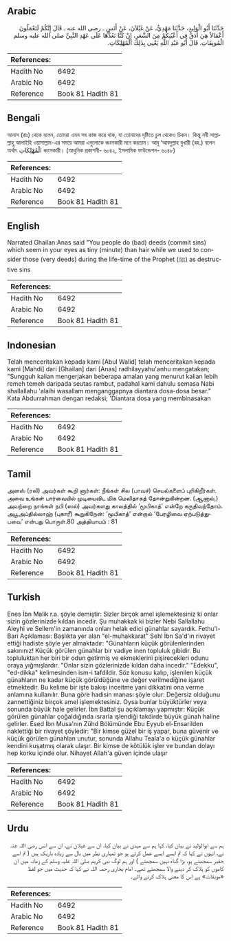 ## Arabic

<div dir="rtl" lang="ar" style={{fontSize:'larger',backgroundColor:'#f8f9fa',padding:20}}>حَدَّثَنَا أَبُو الْوَلِيدِ، حَدَّثَنَا مَهْدِيٌّ، عَنْ غَيْلاَنَ، عَنْ أَنَسٍ ـ رضى الله عنه ـ قَالَ إِنَّكُمْ لَتَعْمَلُونَ أَعْمَالاً هِيَ أَدَقُّ فِي أَعْيُنِكُمْ مِنَ الشَّعَرِ، إِنْ كُنَّا نَعُدُّهَا عَلَى عَهْدِ النَّبِيِّ صلى الله عليه وسلم الْمُوبِقَاتِ‏.‏ قَالَ أَبُو عَبْدِ اللَّهِ يَعْنِي بِذَلِكَ الْمُهْلِكَاتِ‏.‏</div><div style={{backgroundColor:'#f8f9fa',padding:20, marginBottom: 10}}><table>
        <thead>
          <tr>
            <th>References:</th>
            <th></th>
          </tr>
        </thead>
        <tbody><tr><td>Hadith No</td><td>6492</td></tr><tr><td>Arabic No</td><td>6492</td></tr><tr><td>Reference</td><td>Book 81 Hadith 81</td></tr></tbody></table></div>

## Bengali

<div dir="ltr" lang="bn" style={{fontSize:'larger',backgroundColor:'#f8f9fa',padding:20}}>আনাস (রাঃ) থেকে বলেন, তোমরা এমন সব কাজ করে থাক, যা তোমাদের দৃষ্টিতে চুল থেকেও চিকন। কিন্তু নবী সাল্লাল্লাহু আলাইহি ওয়াসাল্লাম-এর সময়ে আমরা এগুলোকে ধ্বংসকারী মনে করতাম। আবূ ‘আবদুল্লাহ বুখারী (রহ.) বলেন অর্থাৎ الْمُهْلِكَاتِ ধ্বংসকারী। (আধুনিক প্রকাশনী- ৬০৪২, ইসলামিক ফাউন্ডেশন- ৬০৪৮)</div><div style={{backgroundColor:'#f8f9fa',padding:20, marginBottom: 10}}><table>
        <thead>
          <tr>
            <th>References:</th>
            <th></th>
          </tr>
        </thead>
        <tbody><tr><td>Hadith No</td><td>6492</td></tr><tr><td>Arabic No</td><td>6492</td></tr><tr><td>Reference</td><td>Book 81 Hadith 81</td></tr></tbody></table></div>

## English

<div dir="ltr" lang="en" style={{fontSize:'larger',backgroundColor:'#f8f9fa',padding:20}}>Narrated Ghailan:Anas said "You people do (bad) deeds (commit sins) which seem in your eyes as tiny (minute) than hair while we used to consider those (very deeds) during the life-time of the Prophet (ﷺ) as destructive sins</div><div style={{backgroundColor:'#f8f9fa',padding:20, marginBottom: 10}}><table>
        <thead>
          <tr>
            <th>References:</th>
            <th></th>
          </tr>
        </thead>
        <tbody><tr><td>Hadith No</td><td>6492</td></tr><tr><td>Arabic No</td><td>6492</td></tr><tr><td>Reference</td><td>Book 81 Hadith 81</td></tr></tbody></table></div>

## Indonesian

<div dir="ltr" lang="id" style={{fontSize:'larger',backgroundColor:'#f8f9fa',padding:20}}>Telah menceritakan kepada kami [Abul Walid] telah menceritakan kepada kami [Mahdi] dari [Ghailan] dari [Anas] radhilayyahu'anhu mengatakan; "Sungguh kalian mengerjakan beberapa amalan yang menurut kalian lebih remeh temeh daripada seutas rambut, padahal kami dahulu semasa Nabi shallallahu 'alaihi wasallam menganggapnya diantara dosa-dosa besar." Kata Abdurrahman dengan redaksi; 'Diantara dosa yang membinasakan</div><div style={{backgroundColor:'#f8f9fa',padding:20, marginBottom: 10}}><table>
        <thead>
          <tr>
            <th>References:</th>
            <th></th>
          </tr>
        </thead>
        <tbody><tr><td>Hadith No</td><td>6492</td></tr><tr><td>Arabic No</td><td>6492</td></tr><tr><td>Reference</td><td>Book 81 Hadith 81</td></tr></tbody></table></div>

## Tamil

<div dir="ltr" lang="ta" style={{fontSize:'larger',backgroundColor:'#f8f9fa',padding:20}}>அனஸ் (ரலி) அவர்கள் கூறி னார்கள்: நீங்கள் சில (பாவச்) செயல்களைப் புரிகிறீர்கள். அவை உங்கள் பார்வையில் முடியைவிட மிக மெலிதாகத் தோன்றுகின்றன. (ஆனால்,) அவற்றை நாங்கள் நபி (ஸல்) அவர்களது காலத்தில் ‘மூபிகாத்’ என்றே கருதிவந்தோம். அபூஅப்தில்லாஹ் (புகாரீ) கூறுகிறேன்: ‘மூபிகாத்’ என்றால் ‘பேரழிவை ஏற்படுத்துபவை’ என்பது பொருள்.80 அத்தியாயம் : 81</div><div style={{backgroundColor:'#f8f9fa',padding:20, marginBottom: 10}}><table>
        <thead>
          <tr>
            <th>References:</th>
            <th></th>
          </tr>
        </thead>
        <tbody><tr><td>Hadith No</td><td>6492</td></tr><tr><td>Arabic No</td><td>6492</td></tr><tr><td>Reference</td><td>Book 81 Hadith 81</td></tr></tbody></table></div>

## Turkish

<div dir="ltr" lang="tr" style={{fontSize:'larger',backgroundColor:'#f8f9fa',padding:20}}>Enes İbn Malik r.a. şöyle demiştir: Sizler birçok amel işlemektesiniz ki onlar sizin gözlerinizde kıldan incedir. Şu muhakkak ki bizler Nebi Sallallahu Aleyhi ve Sellem'in zamanında onları helak edici günahlar sayardık. Fethu'l-Bari Açıklaması: Başlıkta yer alan "el-muhakkarat" Sehl İbn Sa'd'ın rivayet ettiği hadiste şöyle yer almaktadır: "Günahların küçük görülenlerinden sakınınız! Küçük görülen günahlar bir vadiye inen topluluk gibidir. Bu topluluktan her biri bir odun getirmiş ve ekmeklerini pişirecekleri odunu oraya yığmışlardır. "Onlar sizin gözlerinizde kıldan daha incedir." "Edekku", "ed-dikka" kelimesinden ism-i tafdildir. Söz konusu kalıp, işlenilen küçük günahların ne kadar küçük görüldüğüne ve değer verilmediğine işaret etmektedir. Bu kelime bir işte bakışı inceitme yani dikkatini ona verme anlamına kullanılır. Buna göre hadisin manası şöyle olur: Değersiz olduğunu zannettiğiniz birçok amel işlemektesiniz. Oysa bunlar büyüktürler veya sonunda büyük hale gelirler. İbn Battal şu açıklamayı yapmıştır: Küçük görülen günahlar çoğaldığında ısrarla ışlendiği takdirde büyük günah haline gelirler. Esed İbn Musa'nın Zühd Bölümünde Ebu Eyyub el-Ensarilden naklettiği bir rivayet şöyledir: "Bir kimse güzel bir iş yapar, buna güvenir ve küçük görülen günahlan unutur, sonunda Allahu Teala'a o küçük günahlar kendini kuşatmış olarak ulaşır. Bir kimse de kötülük işler ve bundan dolayı hep korku içinde olur. Nihayet Allah'a güven içinde ulaşır</div><div style={{backgroundColor:'#f8f9fa',padding:20, marginBottom: 10}}><table>
        <thead>
          <tr>
            <th>References:</th>
            <th></th>
          </tr>
        </thead>
        <tbody><tr><td>Hadith No</td><td>6492</td></tr><tr><td>Arabic No</td><td>6492</td></tr><tr><td>Reference</td><td>Book 81 Hadith 81</td></tr></tbody></table></div>

## Urdu

<div dir="rtl" lang="ur" style={{fontSize:'larger',backgroundColor:'#f8f9fa',padding:20}}>ہم سے ابوالولید نے بیان کیا، کہا ہم سے مہدی نے بیان کیا، ان سے غیلان نے، ان سے انس رضی اللہ عنہ نے، انہوں نے کہا کہ تم ایسے ایسے عمل کرتے ہو جو تمہاری نظر میں بال سے زیادہ باریک ہیں ( تم اسے حقیر سمجھتے ہو، بڑا گناہ نہیں سمجھتے ) اور ہم لوگ نبی کریم صلی اللہ علیہ وسلم کے زمانہ میں ان کاموں کو ہلاک کر دینے والا سمجھتے تھے۔ امام بخاری رحمہ اللہ نے کہا کہ حدیث میں جو لفظ «موبقات» ہے اس کا معنی ہلاک کرنے والے۔</div><div style={{backgroundColor:'#f8f9fa',padding:20, marginBottom: 10}}><table>
        <thead>
          <tr>
            <th>References:</th>
            <th></th>
          </tr>
        </thead>
        <tbody><tr><td>Hadith No</td><td>6492</td></tr><tr><td>Arabic No</td><td>6492</td></tr><tr><td>Reference</td><td>Book 81 Hadith 81</td></tr></tbody></table></div>